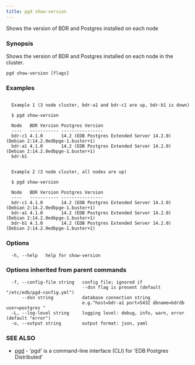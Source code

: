 ```yaml
---
title: pgd show-version
---
```


Shows the version of BDR and Postgres installed on each node

### Synopsis


Shows the version of BDR and Postgres installed on each node in the cluster.

```
pgd show-version [flags]
```

### Examples

```

  Example 1 (3 node cluster, bdr-a1 and bdr-c1 are up, bdr-b1 is down)

  $ pgd show-version

  Node   BDR Version Postgres Version
  ----   ----------- ----------------
  bdr-c1 4.1.0       14.2 (EDB Postgres Extended Server 14.2.0) (Debian 2:14.2.0edbpge-1.buster+1)
  bdr-a1 4.1.0       14.2 (EDB Postgres Extended Server 14.2.0) (Debian 2:14.2.0edbpge-1.buster+1)
  bdr-b1


  Example 2 (3 node cluster, all nodes are up)

  $ pgd show-version

  Node   BDR Version Postgres Version
  ----   ----------- ----------------
  bdr-c1 4.1.0       14.2 (EDB Postgres Extended Server 14.2.0) (Debian 2:14.2.0edbpge-1.buster+1)
  bdr-a1 4.1.0       14.2 (EDB Postgres Extended Server 14.2.0) (Debian 2:14.2.0edbpge-1.buster+1)
  bdr-b1 4.1.0       14.2 (EDB Postgres Extended Server 14.2.0) (Debian 2:14.2.0edbpge-1.buster+1)

```

### Options

```
  -h, --help   help for show-version
```

### Options inherited from parent commands

```
  -f, --config-file string   config file; ignored if
                             --dsn flag is present (default "/etc/edb/pgd-config.yml")
      --dsn string           database connection string
                             e.g."host=bdr-a1 port=5432 dbname=bdrdb user=postgres "
  -L, --log-level string     logging level: debug, info, warn, error (default "error")
  -o, --output string        output format: json, yaml
```

### SEE ALSO

* [pgd](pgd.md)	 - 'pgd' is a command-line interface (CLI) for 'EDB Postgres Distributed'

